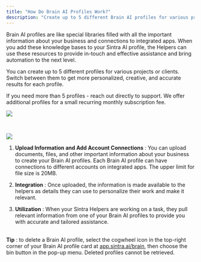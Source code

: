 ```yaml
---
title: "How Do Brain AI Profiles Work?"
description: "Create up to 5 different Brain AI profiles for various projects or clients."
---
```


Brain AI profiles are like special libraries filled with all the important information about your business and connections to integrated apps. When you add these knowledge bases to your Sintra AI profile, the Helpers can use these resources to provide in-touch and effective assistance and bring automation to the next level.

You can create up to 5 different profiles for various projects or clients. Switch between them to get more personalized, creative, and accurate results for each profile.

If you need more than 5 profiles - reach out directly to support. We offer additional profiles for a small recurring monthly subscription fee.

![](https://downloads.intercomcdn.com/i/o/s36tbegb/1211564203/a631f493fabb5764e0460d260920/image.png?expires=1754573400&signature=7aa2027769834da366f66b4a810a4e16a8250e91e3df1edf0aaac2b50a634f86&req=dSImF8x4mYNfWvMW1HO4zcmZJtfH0TWgNJ6aECsn%2FTuFpE5UDRjLAYV516iI%0AuYRe%0A)

  
​

![](https://downloads.intercomcdn.com/i/o/s36tbegb/1211873532/7b3487cdc3abc55ab11a7c352917/image.png?expires=1754573400&signature=3012795ee543d062342e37fc2fbe0520bf4fb0ec55422232d0f006df9ac79c7f&req=dSImF8F5noRcW%2FMW1HO4zeidyO%2FOomk0gCOWHB5H7LLMr43MIjP9QkpU%2B3E9%0AmPLH%0A)


  1. **Upload Information and Add Account Connections** : You can upload documents, files, and other important information about your business to create your Brain AI profiles. Each Brain AI profile can have connections to different accounts on integrated apps. The upper limit for file size is 20MB.

  2. **Integration** : Once uploaded, the information is made available to the helpers as details they can use to personalize their work and make it relevant.

  3. **Utilization** : When your Sintra Helpers are working on a task, they pull relevant information from one of your Brain AI profiles to provide you with accurate and tailored assistance.  
​




**Tip** : to delete a Brain AI profile, select the cogwheel icon in the top-right corner of your Brain AI profile card at [app.sintra.ai/brain](https://app.sintra.ai/brain), then choose the bin button in the pop-up menu. Deleted profiles cannot be retrieved.